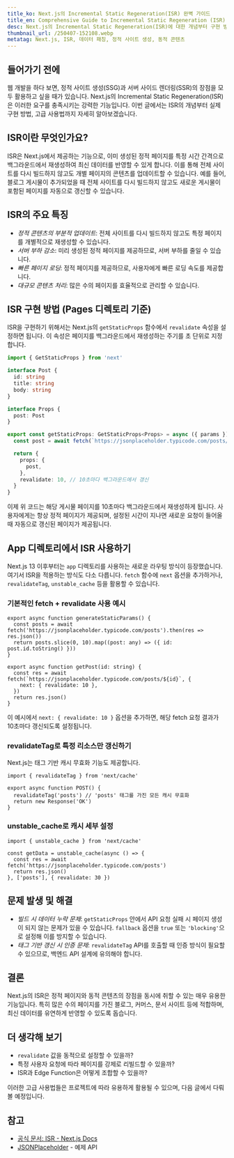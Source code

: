 ```yaml
---
title_ko: Next.js의 Incremental Static Regeneration(ISR) 완벽 가이드
title_en: Comprehensive Guide to Incremental Static Regeneration (ISR) in Next.js
desc: Next.js의 Incremental Static Regeneration(ISR)에 대한 개념부터 구현 방법, 고급 기능까지 자세히 알아봅니다.
thumbnail_url: /250407-152108.webp
metatag: Next.js, ISR, 데이터 패칭, 정적 사이트 생성, 동적 콘텐츠
---
```


## 들어가기 전에
웹 개발을 하다 보면, 정적 사이트 생성(SSG)과 서버 사이드 렌더링(SSR)의 장점을 모두 활용하고 싶을 때가 있습니다. Next.js의 Incremental Static Regeneration(ISR)은 이러한 요구를 충족시키는 강력한 기능입니다. 이번 글에서는 ISR의 개념부터 실제 구현 방법, 고급 사용법까지 자세히 알아보겠습니다.

## ISR이란 무엇인가요?

ISR은 Next.js에서 제공하는 기능으로, 이미 생성된 정적 페이지를 특정 시간 간격으로 백그라운드에서 재생성하여 최신 데이터를 반영할 수 있게 합니다. 이를 통해 전체 사이트를 다시 빌드하지 않고도 개별 페이지의 콘텐츠를 업데이트할 수 있습니다. 예를 들어, 블로그 게시물이 추가되었을 때 전체 사이트를 다시 빌드하지 않고도 새로운 게시물이 포함된 페이지를 자동으로 갱신할 수 있습니다.

## ISR의 주요 특징

- *정적 콘텐츠의 부분적 업데이트*: 전체 사이트를 다시 빌드하지 않고도 특정 페이지를 개별적으로 재생성할 수 있습니다.
- *서버 부하 감소*: 미리 생성된 정적 페이지를 제공하므로, 서버 부하를 줄일 수 있습니다.
- *빠른 페이지 로딩*: 정적 페이지를 제공하므로, 사용자에게 빠른 로딩 속도를 제공합니다.
- *대규모 콘텐츠 처리*: 많은 수의 페이지를 효율적으로 관리할 수 있습니다.

## ISR 구현 방법 (Pages 디렉토리 기준)

ISR을 구현하기 위해서는 Next.js의 `getStaticProps` 함수에서 `revalidate` 속성을 설정하면 됩니다. 이 속성은 페이지를 백그라운드에서 재생성하는 주기를 초 단위로 지정합니다.

```typescript
import { GetStaticProps } from 'next'

interface Post {
  id: string
  title: string
  body: string
}

interface Props {
  post: Post
}

export const getStaticProps: GetStaticProps<Props> = async ({ params }) => {
  const post = await fetch(`https://jsonplaceholder.typicode.com/posts/${params?.id}`).then(res => res.json())

  return {
    props: {
      post,
    },
    revalidate: 10, // 10초마다 백그라운드에서 갱신
  }
}
```

이제 위 코드는 해당 게시물 페이지를 10초마다 백그라운드에서 재생성하게 됩니다. 사용자에게는 항상 정적 페이지가 제공되며, 설정된 시간이 지나면 새로운 요청이 들어올 때 자동으로 갱신된 페이지가 제공됩니다.

## App 디렉토리에서 ISR 사용하기

Next.js 13 이후부터는 `app` 디렉토리를 사용하는 새로운 라우팅 방식이 등장했습니다. 여기서 ISR을 적용하는 방식도 다소 다릅니다. `fetch` 함수에 `next` 옵션을 추가하거나, `revalidateTag`, `unstable_cache` 등을 활용할 수 있습니다.

### 기본적인 fetch + revalidate 사용 예시

```tsx
export async function generateStaticParams() {
  const posts = await fetch('https://jsonplaceholder.typicode.com/posts').then(res => res.json())
  return posts.slice(0, 10).map((post: any) => ({ id: post.id.toString() }))
}

export async function getPost(id: string) {
  const res = await fetch(`https://jsonplaceholder.typicode.com/posts/${id}`, {
    next: { revalidate: 10 },
  })
  return res.json()
}
```

이 예시에서 `next: { revalidate: 10 }` 옵션을 추가하면, 해당 fetch 요청 결과가 10초마다 갱신되도록 설정됩니다.

### revalidateTag로 특정 리소스만 갱신하기

Next.js는 태그 기반 캐시 무효화 기능도 제공합니다.

```tsx
import { revalidateTag } from 'next/cache'

export async function POST() {
  revalidateTag('posts') // 'posts' 태그를 가진 모든 캐시 무효화
  return new Response('OK')
}
```

### unstable_cache로 캐시 세부 설정

```tsx
import { unstable_cache } from 'next/cache'

const getData = unstable_cache(async () => {
  const res = await fetch('https://jsonplaceholder.typicode.com/posts')
  return res.json()
}, ['posts'], { revalidate: 30 })
```

## 문제 발생 및 해결

- *빌드 시 데이터 누락 문제*: `getStaticProps` 안에서 API 요청 실패 시 페이지 생성이 되지 않는 문제가 있을 수 있습니다. `fallback` 옵션을 `true` 또는 `'blocking'`으로 설정해 이를 방지할 수 있습니다.
- *태그 기반 갱신 시 인증 문제*: `revalidateTag` API를 호출할 때 인증 방식이 필요할 수 있으므로, 백엔드 API 설계에 유의해야 합니다.

## 결론

Next.js의 ISR은 정적 페이지와 동적 콘텐츠의 장점을 동시에 취할 수 있는 매우 유용한 기능입니다. 특히 많은 수의 페이지를 가진 블로그, 커머스, 문서 사이트 등에 적합하며, 최신 데이터를 유연하게 반영할 수 있도록 돕습니다.

## 더 생각해 보기

- `revalidate` 값을 동적으로 설정할 수 있을까?
- 특정 사용자 요청에 따라 페이지를 강제로 리빌드할 수 있을까?
- ISR과 Edge Function은 어떻게 조합할 수 있을까?

이러한 고급 사용법들은 프로젝트에 따라 유용하게 활용될 수 있으며, 다음 글에서 다뤄볼 예정입니다.

## 참고

- [공식 문서: ISR - Next.js Docs](https://nextjs.org/docs/app/building-your-application/data-fetching/incremental-static-regeneration)
- [JSONPlaceholder](https://jsonplaceholder.typicode.com/) - 예제 API

